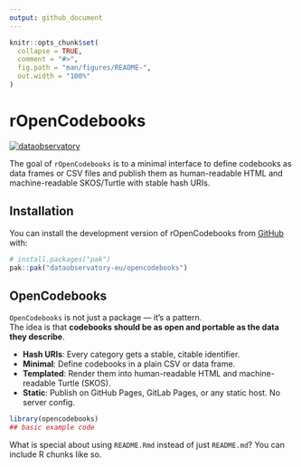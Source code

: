 ```yaml
---
output: github_document
---
```


<!-- README.md is generated from README.Rmd. Please edit that file -->

```r
knitr::opts_chunk$set(
  collapse = TRUE,
  comment = "#>",
  fig.path = "man/figures/README-",
  out.width = "100%"
)
```

# rOpenCodebooks

<!-- badges: start -->
[![dataobservatory](https://img.shields.io/badge/ecosystem-dataobservatory.eu-3EA135.svg)](https://dataobservatory.eu/)
<!-- badges: end -->

The goal of `rOpenCodebooks` is to a minimal interface to define codebooks as data frames or CSV files and publish them as human-readable HTML and machine-readable SKOS/Turtle with stable hash URIs.

## Installation

You can install the development version of rOpenCodebooks from [GitHub](https://github.com/) with:

``` r
# install.packages("pak")
pak::pak("dataobservatory-eu/opencodebooks")
```

## OpenCodebooks

`OpenCodebooks` is not just a package — it’s a pattern.  
The idea is that **codebooks should be as open and portable as the data they describe**.

- **Hash URIs**: Every category gets a stable, citable identifier.  
- **Minimal**: Define codebooks in a plain CSV or data frame.  
- **Templated**: Render them into human-readable HTML and machine-readable Turtle (SKOS).  
- **Static**: Publish on GitHub Pages, GitLab Pages, or any static host. No server config.  


```r
library(opencodebooks)
## basic example code
```

What is special about using `README.Rmd` instead of just `README.md`? You can include R chunks like so.


